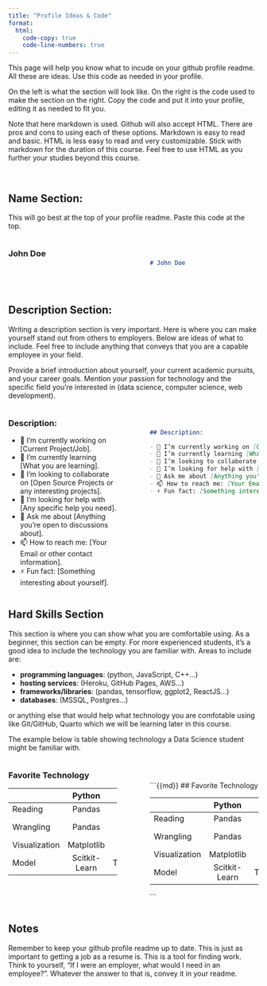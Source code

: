 ```yaml
---
title: "Profile Ideas & Code"
format:
  html:
    code-copy: true
    code-line-numbers: true
---
```


This page will help you know what to incude on your github profile readme. All these are ideas. Use this code as needed in your profile.

On the left is what the section will look like. On the right is the code used to make the section on the right. Copy the code and put it into your profile, editing it as needed to fit you.

Note that here markdown is used. Github will also accept HTML. There are pros and cons to using each of these options. Markdown is easy to read and basic. HTML is less easy to read and very customizable. Stick with markdown for the duration of this course. Feel free to use HTML as you further your studies beyond this course.

<br>

## Name Section: 

This will go best at the top of your profile readme. Paste this code at the top.

::: columns
::: {.column width="47%"}

### John Doe

:::
::: {.column width="5%"}
:::
::: {.column width="47%"}

<br> 

```md
# John Doe
```

:::
:::

<br>

## Description Section:

Writing a description section is very important. Here is where you can make yourself stand out from others to employers. Below are ideas of what to include. Feel free to include anything that conveys that you are a capable employee in your field.

Provide a brief introduction about yourself, your current academic pursuits, and your career goals. Mention your passion for technology and the specific field you're interested in (data science, computer science, web development).

::: columns
::: {.column width="47%"}

### Description: 

- 🔭 I’m currently working on [Current Project/Job].
- 🌱 I’m currently learning [What you are learning].
- 👯 I’m looking to collaborate on [Open Source Projects or any interesting projects].
- 🤔 I’m looking for help with [Any specific help you need].
- 💬 Ask me about [Anything you're open to discussions about].
- 📫 How to reach me: [Your Email or other contact information].
- ⚡ Fun fact: [Something interesting about yourself].

:::
::: {.column width="5%"}
:::
::: {.column width="47%"}

<br>

```md
## Description: 

- 🔭 I’m currently working on [Current Project/Job].
- 🌱 I’m currently learning [What you are learning].
- 👯 I’m looking to collaborate on [Open Source Projects or any interesting projects].
- 🤔 I’m looking for help with [Any specific help you need].
- 💬 Ask me about [Anything you're open to discussions about].
- 📫 How to reach me: [Your Email or other contact information].
- ⚡ Fun fact: [Something interesting about yourself].
```

:::
:::


## Hard Skills Section

This section is where you can show what you are comfortable using. As a beginner, this section can be empty. For more experienced students, it's a good idea to include the technology you are familiar with. Areas to include are:

- **programming languages**: (python, JavaScript, C++...) 
- **hosting services**: (Heroku, GitHub Pages, AWS...) 
- **frameworks/libraries**: (pandas, tensorflow, ggplot2, ReactJS...) 
- **databases**: (MSSQL, Postgres...) 

or anything else that would help what technology you are comfotable using like Git/GitHub, Quarto which we will be learning later in this course. 

The example below is table showing technology a Data Science student might be familiar with.

::: columns
::: {.column width="47%"}

### Favorite Technology

|               | Python        | R             |
| ---           | :---:         | :---:         |
| Reading       | Pandas        | Readr         |
| Wrangling     | Pandas        | Tidyr & Dplyr |
| Visualization | Matplotlib    | ggplot2       |
| Model         | Scitkit-Learn | TidyModels    |

:::
::: {.column width="5%"}
:::
::: {.column width="47%"}

<br>

```{{md}}
## Favorite Technology

|               | Python        | R             |
| ---           | :---:         | :---:         |
| Reading       | Pandas        | Readr         |
| Wrangling     | Pandas        | Tidyr & Dplyr |
| Visualization | Matplotlib    | ggplot2       |
| Model         | Scitkit-Learn | TidyModels    |
```

:::
:::


## Notes

Remember to keep your github profile readme up to date. This is just as important to getting a job as a resume is. This is a tool for finding work. Think to yourself, "If I were an employer, what would I need in an employee?". Whatever the answer to that is, convey it in your readme. 